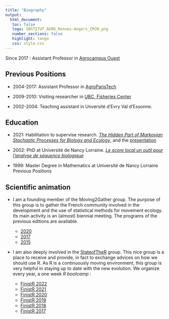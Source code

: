 ```yaml
---
title: "Biography"
output: 
  html_document:
   toc: false
   logo: INSTITUT_AGRO_Rennes-Angers_CMJN_png
   number_sections: false
   highlight: tango
   css: style.css
---
```




Since 2017 :  Assistant Professor in 
[Agrocampus Ouest](http://www.agrocampus-ouest.fr)

## Previous Positions

- 2004-2017: Assistant Professor in  [AgroParisTech](http://www.agroparistech.fr)


- 2009-2010: Visiting researcher in [UBC, Fisheries Center](http://oceans.ubc.ca/)

- 2002-2004: Teaching assistant in Unversité d'Evry Val d'Essonne.


## Education
- 2021: Habilitation to supervise research. [*The Hidden Part of Markovian Stochastic Processes for Biology and Ecology*](MesPapiers/2021_hdr_etienne.pdf), and the [presentation](https://marieetienne.github.io/HDR/_presentation)

- 2002: PhD at Université de Nancy Lorraine. [*Le score local un outil pour l'analyse de séquence biologique* ](MesPapiers/2002_Etienne.these.pdf)

- 1999: Master Degree in Mathematics at Université de Nancy Lorraine
Previous Positions




## Scientific animation
 
- I am a founding member of the Moving2Gather group. The purpose of this group is to gather the French community involved in the development and the use of statistical methods for movement ecology. Its main activity is an (almost)  biennial meeting. The programs of the previous editions are available.  

    - [2020](https://m2g-2020.sciencesconf.org/)
    - [2017](https://m2g-2017.sciencesconf.org/)
    - [2015](https://moving2gather.sciencesconf.org/)
 
 
- I am also deeply involved in the [StateofTheR](https://stateofther.github.io/) group. This nice group is a place to receive and provide, in fact to exchange  advices on how we should use R.  As R is a continuously moving environment, this group is very helpful in staying up to date with the new evolution. We organize every year, a one week _R bootcamp_ :

    - [FinistR 2022](https://stateofther.github.io/finistR2022/)     
    - [FinistR 2021](https://stateofther.github.io/finistR2021/) 
    - [FinistR 2020](https://stateofther.github.io/finistR2020/) 
    - [FinistR 2019](https://stateofther.github.io/finistR2019/) 
    - [FinistR 2018](https://stateofther.github.io/finistR2018/)  
    - [FinistR 2017](https://stateofther.github.io/finistR2017/)